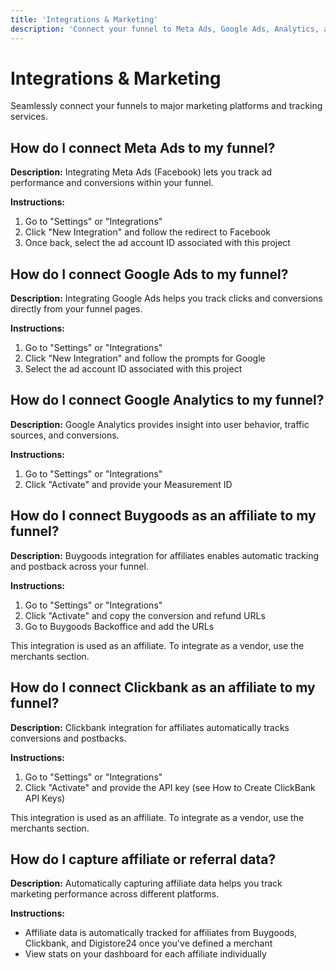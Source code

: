 ```yaml
---
title: 'Integrations & Marketing'
description: 'Connect your funnel to Meta Ads, Google Ads, Analytics, and affiliate networks'
---
```


# Integrations & Marketing

Seamlessly connect your funnels to major marketing platforms and tracking services.

## How do I connect Meta Ads to my funnel?

**Description:** Integrating Meta Ads (Facebook) lets you track ad performance and conversions within your funnel.

**Instructions:**
1. Go to "Settings" or "Integrations"
2. Click "New Integration" and follow the redirect to Facebook
3. Once back, select the ad account ID associated with this project

## How do I connect Google Ads to my funnel?

**Description:** Integrating Google Ads helps you track clicks and conversions directly from your funnel pages.

**Instructions:**
1. Go to "Settings" or "Integrations"
2. Click "New Integration" and follow the prompts for Google
3. Select the ad account ID associated with this project

## How do I connect Google Analytics to my funnel?

**Description:** Google Analytics provides insight into user behavior, traffic sources, and conversions.

**Instructions:**
1. Go to "Settings" or "Integrations"
2. Click "Activate" and provide your Measurement ID

## How do I connect Buygoods as an affiliate to my funnel?

**Description:** Buygoods integration for affiliates enables automatic tracking and postback across your funnel.

**Instructions:**
1. Go to "Settings" or "Integrations"
2. Click "Activate" and copy the conversion and refund URLs
3. Go to Buygoods Backoffice and add the URLs

<Note>This integration is used as an affiliate. To integrate as a vendor, use the merchants section.</Note>

## How do I connect Clickbank as an affiliate to my funnel?

**Description:** Clickbank integration for affiliates automatically tracks conversions and postbacks.

**Instructions:**
1. Go to "Settings" or "Integrations"
2. Click "Activate" and provide the API key (see How to Create ClickBank API Keys)

<Note>This integration is used as an affiliate. To integrate as a vendor, use the merchants section.</Note>

## How do I capture affiliate or referral data?

**Description:** Automatically capturing affiliate data helps you track marketing performance across different platforms.

**Instructions:**
- Affiliate data is automatically tracked for affiliates from Buygoods, Clickbank, and Digistore24 once you've defined a merchant
- View stats on your dashboard for each affiliate individually 
